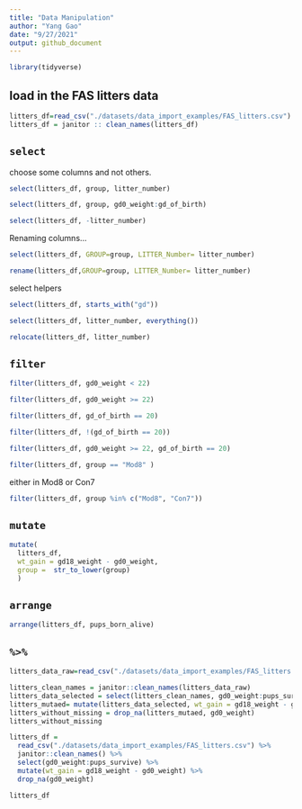 ```yaml
---
title: "Data Manipulation"
author: "Yang Gao"
date: "9/27/2021"
output: github_document
---
```


```r
library(tidyverse)
```

## load in the FAS litters data

```r
litters_df=read_csv("./datasets/data_import_examples/FAS_litters.csv")
litters_df = janitor :: clean_names(litters_df)
```

## `select`

choose some columns and not others.

```r
select(litters_df, group, litter_number)
```

```r
select(litters_df, group, gd0_weight:gd_of_birth)
```


```r
select(litters_df, -litter_number)
```

Renaming columns...
```r
select(litters_df, GROUP=group, LITTER_Number= litter_number)
```

```r
rename(litters_df,GROUP=group, LITTER_Number= litter_number)
```

select helpers
```r
select(litters_df, starts_with("gd"))
```

```r
select(litters_df, litter_number, everything())
```

```r
relocate(litters_df, litter_number)
```


## `filter`
```r
filter(litters_df, gd0_weight < 22)
```


```r
filter(litters_df, gd0_weight >= 22)
```


```r
filter(litters_df, gd_of_birth == 20)
```


```r
filter(litters_df, !(gd_of_birth == 20))
```

```r
filter(litters_df, gd0_weight >= 22, gd_of_birth == 20)
```

```r
filter(litters_df, group == "Mod8" )
```

either in Mod8 or Con7
```r
filter(litters_df, group %in% c("Mod8", "Con7"))
```

## `mutate`

```r
mutate(
  litters_df, 
  wt_gain = gd18_weight - gd0_weight,
  group =  str_to_lower(group)
  )
```


## `arrange`

```r
arrange(litters_df, pups_born_alive)
```

## `%>%`
```r
litters_data_raw=read_csv("./datasets/data_import_examples/FAS_litters.csv")

litters_clean_names = janitor::clean_names(litters_data_raw)
litters_data_selected = select(litters_clean_names, gd0_weight:pups_survive)
litters_mutaed= mutate(litters_data_selected, wt_gain = gd18_weight - gd0_weight)
litters_without_missing = drop_na(litters_mutaed, gd0_weight)
litters_without_missing
```

```r
litters_df = 
  read_csv("./datasets/data_import_examples/FAS_litters.csv") %>% 
  janitor::clean_names() %>% 
  select(gd0_weight:pups_survive) %>% 
  mutate(wt_gain = gd18_weight - gd0_weight) %>% 
  drop_na(gd0_weight)

litters_df
```
































